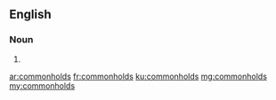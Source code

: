 ==English==

===Noun===
{{head|en|noun plural form}}

# {{plural of|commonhold|lang=en}}

[[ar:commonholds]]
[[fr:commonholds]]
[[ku:commonholds]]
[[mg:commonholds]]
[[my:commonholds]]